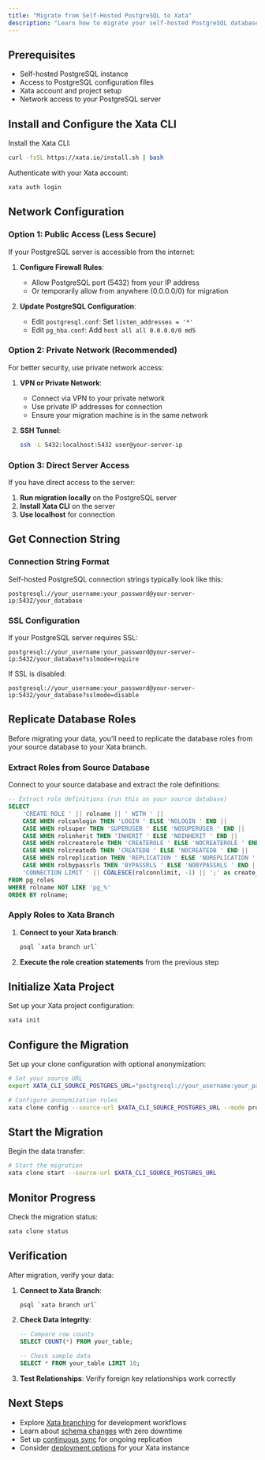 ```yaml
---
title: "Migrate from Self-Hosted PostgreSQL to Xata"
description: "Learn how to migrate your self-hosted PostgreSQL database to Xata using xata clone. Step-by-step instructions for configuring the migration."
---
```


## Prerequisites

- Self-hosted PostgreSQL instance
- Access to PostgreSQL configuration files
- Xata account and project setup
- Network access to your PostgreSQL server

## Install and Configure the Xata CLI

Install the Xata CLI:

```bash
curl -fsSL https://xata.io/install.sh | bash
```

Authenticate with your Xata account:

```bash
xata auth login
```

## Network Configuration

### Option 1: Public Access (Less Secure)

If your PostgreSQL server is accessible from the internet:

1. **Configure Firewall Rules**:
   - Allow PostgreSQL port (5432) from your IP address
   - Or temporarily allow from anywhere (0.0.0.0/0) for migration

2. **Update PostgreSQL Configuration**:
   - Edit `postgresql.conf`: Set `listen_addresses = '*'`
   - Edit `pg_hba.conf`: Add `host all all 0.0.0.0/0 md5`

### Option 2: Private Network (Recommended)

For better security, use private network access:

1. **VPN or Private Network**:
   - Connect via VPN to your private network
   - Use private IP addresses for connection
   - Ensure your migration machine is in the same network

2. **SSH Tunnel**:
   ```bash
   ssh -L 5432:localhost:5432 user@your-server-ip
   ```

### Option 3: Direct Server Access

If you have direct access to the server:

1. **Run migration locally** on the PostgreSQL server
2. **Install Xata CLI** on the server
3. **Use localhost** for connection

## Get Connection String

### Connection String Format

Self-hosted PostgreSQL connection strings typically look like this:

```
postgresql://your_username:your_password@your-server-ip:5432/your_database
```

### SSL Configuration

If your PostgreSQL server requires SSL:

```
postgresql://your_username:your_password@your-server-ip:5432/your_database?sslmode=require
```

If SSL is disabled:

```
postgresql://your_username:your_password@your-server-ip:5432/your_database?sslmode=disable
```

## Replicate Database Roles

Before migrating your data, you'll need to replicate the database roles from your source database to your Xata branch.

### Extract Roles from Source Database

Connect to your source database and extract the role definitions:

```sql
-- Extract role definitions (run this on your source database)
SELECT 
    'CREATE ROLE ' || rolname || ' WITH ' ||
    CASE WHEN rolcanlogin THEN 'LOGIN ' ELSE 'NOLOGIN ' END ||
    CASE WHEN rolsuper THEN 'SUPERUSER ' ELSE 'NOSUPERUSER ' END ||
    CASE WHEN rolinherit THEN 'INHERIT ' ELSE 'NOINHERIT ' END ||
    CASE WHEN rolcreaterole THEN 'CREATEROLE ' ELSE 'NOCREATEROLE ' END ||
    CASE WHEN rolcreatedb THEN 'CREATEDB ' ELSE 'NOCREATEDB ' END ||
    CASE WHEN rolreplication THEN 'REPLICATION ' ELSE 'NOREPLICATION ' END ||
    CASE WHEN rolbypassrls THEN 'BYPASSRLS ' ELSE 'NOBYPASSRLS ' END ||
    'CONNECTION LIMIT ' || COALESCE(rolconnlimit, -1) || ';' as create_role_statement
FROM pg_roles 
WHERE rolname NOT LIKE 'pg_%'
ORDER BY rolname;
```

### Apply Roles to Xata Branch

1. **Connect to your Xata branch**:
   ```bash
   psql `xata branch url`
   ```

2. **Execute the role creation statements** from the previous step

## Initialize Xata Project

Set up your Xata project configuration:

```bash
xata init
```

## Configure the Migration

Set up your clone configuration with optional anonymization:

```bash
# Set your source URL
export XATA_CLI_SOURCE_POSTGRES_URL="postgresql://your_username:your_password@your-server-ip:5432/your_database"

# Configure anonymization rules
xata clone config --source-url $XATA_CLI_SOURCE_POSTGRES_URL --mode prompt
```

## Start the Migration

Begin the data transfer:

```bash
# Start the migration
xata clone start --source-url $XATA_CLI_SOURCE_POSTGRES_URL
```

## Monitor Progress

Check the migration status:

```bash
xata clone status
```

## Verification

After migration, verify your data:

1. **Connect to Xata Branch**:
   ```bash
   psql `xata branch url`
   ```

2. **Check Data Integrity**:
   ```sql
   -- Compare row counts
   SELECT COUNT(*) FROM your_table;
   
   -- Check sample data
   SELECT * FROM your_table LIMIT 10;
   ```

3. **Test Relationships**: Verify foreign key relationships work correctly

## Next Steps

- Explore [Xata branching](/core-concepts/branching) for development workflows
- Learn about [schema changes](/core-concepts/schema-changes) with zero downtime
- Set up [continuous sync](/tutorials/create-staging-replica) for ongoing replication
- Consider [deployment options](/deployment) for your Xata instance 